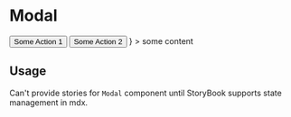 

<Meta title="Design System|Modal" component={Modal} />

# Modal

<Preview>
  <Story name="default">
    <Modal
      isOpen
      header="Header"
      footer={
        <div className="d-flex">
          <Button theme="secondary" className="mr-2">
            Some Action 1
          </Button>
          <Button>Some Action 2</Button>
        </div>
      }
    >
      some content
    </Modal>
  </Story>
</Preview>

<Props of={Modal} />

## Usage

Can't provide stories for `Modal` component until StoryBook supports state management in mdx.
